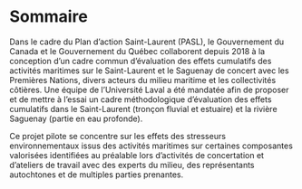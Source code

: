 # Sommaire {-}

Dans le cadre du Plan d’action Saint-Laurent (PASL), le Gouvernement du Canada et le Gouvernement du Québec collaborent depuis 2018 à la conception d’un cadre commun d’évaluation des effets cumulatifs des activités maritimes sur le Saint-Laurent et le Saguenay de concert avec les Premières Nations, divers acteurs du milieu maritime et les collectivités côtières. Une équipe de l’Université Laval a été mandatée afin de proposer et de mettre à l’essai un cadre méthodologique d’évaluation des effets cumulatifs dans le Saint-Laurent (tronçon fluvial et estuaire) et la rivière Saguenay (partie en eau profonde). 

Ce projet pilote se concentre sur les effets des stresseurs environnementaux issus des activités maritimes sur certaines composantes valorisées identifiées au préalable lors d’activités de concertation et d’ateliers de travail avec des experts du milieu, des représentants autochtones et de multiples parties prenantes.

